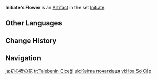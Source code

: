 {{Artifact Infobox
|image = Item Initiate's Flower.png
|set   = Initiate
|piece = Flower of Life
}}
{{Description|A small flower. Cute and adorable, just like the early spring of North Teyvat.}}
'''Initiate's Flower''' is an [[Artifact]] in the set [[Initiate]].

==Other Languages==
{{Other Languages
|en      = Initiate's Flower
|zhs     = 初学者之花
|zhs_rm  = Chūxuézhě zhī Huā
|zht     = 初學者之花
|zht_rm  = Chūxuézhě zhī Huā
|zh_tl   = Beginner's Flower
|ja      = 初心者の花
|ja_rm   = Shoshinsha no Hana
|ja_tl   = Beginner's Flower
|ko      = 초심자의 꽃
|ko_rm   = Chosimja-ui Kkot
|ko_tl   = Beginner's Flower
|es      = Flor del Principiante
|es_tl   = Flower of the Novice
|fr      = Fleur du Novice
|fr_tl   = Flower of the Novice
|ru      = Цветок посвящённого
|ru_tl   = Initiate's Flower
|th      = Initiate's Flower
|vi      = Hoa Sơ Cấp
|vi_tl   = Primary Flower
|de      = Novizenblume
|de_tl   = Novice's Flower
|id      = Initiate's Flower
|pt      = Flor do Novato
|pt_tl   = 
|tr      = Talebenin Çiçeği
|tr_tl   = Student's Flower
|it      = Fiore del neofita
|it_tl   = 
}}

==Change History==
{{Change History|1.0}}

==Navigation==
{{Artifact Set Navbox|Initiate}}

[[ja:初心者の花]]
[[tr:Talebenin Çiçeği]]
[[uk:Квітка початківця]]
[[vi:Hoa Sơ Cấp]]